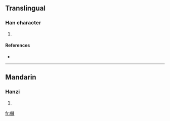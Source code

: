 ==Translingual==

===Han character===
{{Han char|rn=75|rad=木|as=11|sn=15|four=4599<sub>6</sub>|canj=木弓中田 (DNLW)}}

# {{defn|Han|sort=木11}}

====References====
* {{Han ref|kx=0549.040|dkj=15403|hdz=21271.060|uh=6A04|ud=27140|bh=E5E7|bd=58855}}

----

==Mandarin==

===Hanzi===
{{cmn-hanzi|pin=[[chén]] ([[chen2]])|wg=ch'en<sup>2</sup>}}

# {{defn|Mandarin}}

[[fr:樄]]
